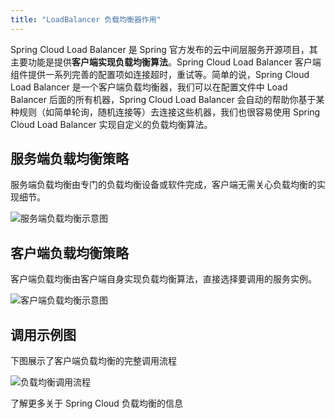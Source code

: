 ```yaml
---
title: "LoadBalancer 负载均衡器作用"
---
```


Spring Cloud Load Balancer 是 Spring 官方发布的云中间层服务开源项目，其主要功能是提供**客户端实现负载均衡算法**。Spring Cloud Load Balancer 客户端组件提供一系列完善的配置项如连接超时，重试等。简单的说，Spring Cloud Load Balancer 是一个客户端负载均衡器，我们可以在配置文件中 Load Balancer 后面的所有机器，Spring Cloud Load Balancer 会自动的帮助你基于某种规则（如简单轮询，随机连接等）去连接这些机器，我们也很容易使用 Spring Cloud Load Balancer 实现自定义的负载均衡算法。

## 服务端负载均衡策略

<Card title="服务端负载均衡">
  服务端负载均衡由专门的负载均衡设备或软件完成，客户端无需关心负载均衡的实现细节。
</Card>

![服务端负载均衡示意图](https://cdn.nlark.com/yuque/0/2020/png/283679/1600613406328-a97edba4-3164-4e58-b6c0-c44927bd3178.png)

## 客户端负载均衡策略

<Card title="客户端负载均衡">
  客户端负载均衡由客户端自身实现负载均衡算法，直接选择要调用的服务实例。
</Card>

![客户端负载均衡示意图](https://cdn.nlark.com/yuque/0/2020/png/283679/1600613431664-995fc1f6-c63f-4973-ab5d-596d4a44124e.png)

## 调用示例图

<Note>
  下图展示了客户端负载均衡的完整调用流程
</Note>

![负载均衡调用流程](https://cdn.nlark.com/yuque/0/2021/png/283679/1621907915395-81c049bd-dbad-488b-8989-0d42baf6af30.png)

<Card title="参考资料" icon="link" href="https://blog.csdn.net/u013087513/article/details/79775306">
  了解更多关于 Spring Cloud 负载均衡的信息
</Card>

